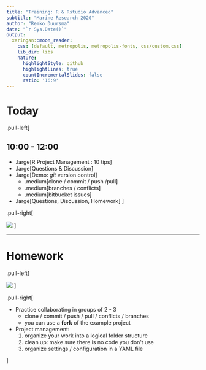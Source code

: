 ```yaml
---
title: "Training: R & Rstudio Advanced"
subtitle: "Marine Research 2020"
author: "Remko Duursma"
date: "`r Sys.Date()`"
output:
  xaringan::moon_reader:
    css: [default, metropolis, metropolis-fonts, css/custom.css]
    lib_dir: libs
    nature:
      highlightStyle: github
      highlightLines: true
      countIncrementalSlides: false
      ratio: '16:9'
---
```



# Today

.pull-left[

## 10:00 - 12:00

- .large[R Project Management : 10 tips]
- .large[Questions & Discussion]
- .large[Demo: *git* version control]
  - .medium[clone / commit / push /pull]
  - .medium[branches / conflicts]
  - .medium[bitbucket issues]
- .large[Questions, Discussion, Homework]
]

.pull-right[

  ![](images/trainschedule.png)
]



---

# Homework

.pull-left[

  ![](images/classroom_tll.jpg)
]

.pull-right[

  - Practice collaborating in groups of 2 - 3
    - clone / commit / push / pull / conflicts / branches
    - you can use a **fork** of the example project
    
  - Project management:
    1. organize your work into a logical folder structure
    2. clean up: make sure there is no code you don't use
    3. organize settings / configuration in a YAML file
    
]





